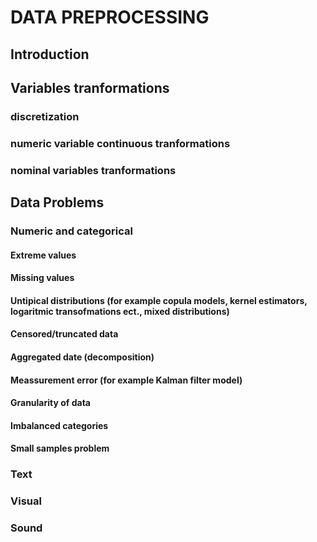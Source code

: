 # DATA PREPROCESSING
## Introduction
## Variables tranformations
### discretization
### numeric variable continuous tranformations
### nominal variables tranformations
## Data Problems
### Numeric and categorical
#### Extreme values
#### Missing values
#### Untipical distributions (for example copula models, kernel estimators, logaritmic transofmations ect., mixed distributions)
#### Censored/truncated data
#### Aggregated date (decomposition)
#### Meassurement error (for example Kalman filter model)
#### Granularity of data
#### Imbalanced categories
#### Small samples problem
### Text
### Visual
### Sound

